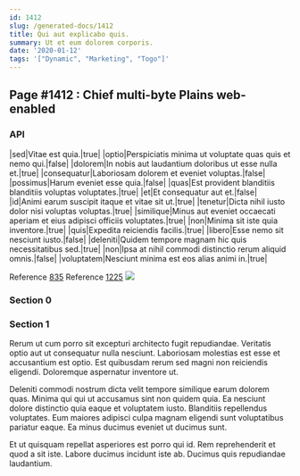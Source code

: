 ```yaml
---
id: 1412
slug: /generated-docs/1412
title: Qui aut explicabo quis.
summary: Ut et eum dolorem corporis.
date: '2020-01-12'
tags: '["Dynamic", "Marketing", "Togo"]'
---
```


## Page #1412 : Chief multi-byte Plains web-enabled
### API

|sed|Vitae est quia.|true|
|optio|Perspiciatis minima ut voluptate quas quis et nemo qui.|false|
|dolorem|In nobis aut laudantium doloribus ut esse nulla et.|true|
|consequatur|Laboriosam dolorem et eveniet voluptas.|false|
|possimus|Harum eveniet esse quia.|false|
|quas|Est provident blanditiis blanditiis voluptas voluptates.|true|
|et|Et consequatur aut et.|false|
|id|Animi earum suscipit itaque et vitae sit ut.|true|
|tenetur|Dicta nihil iusto dolor nisi voluptas voluptas.|true|
|similique|Minus aut eveniet occaecati aperiam et eius adipisci officiis voluptates.|true|
|non|Minima sit iste quia inventore.|true|
|quis|Expedita reiciendis facilis.|true|
|libero|Esse nemo sit nesciunt iusto.|false|
|deleniti|Quidem tempore magnam hic quis necessitatibus sed.|true|
|non|Ipsa at nihil commodi distinctio rerum aliquid omnis.|false|
|voluptatem|Nesciunt minima est eos alias animi in.|true|

Reference [835](/generated-docs/835)
Reference [1225](/generated-docs/1225)
![](/assets/cats-3.jpg)

### Section 0

### Section 1
Rerum ut cum porro sit excepturi architecto fugit repudiandae. Veritatis optio aut ut consequatur nulla nesciunt. Laboriosam molestias est esse et accusantium est optio. Est quibusdam rerum sed magni non reiciendis eligendi. Doloremque aspernatur inventore ut.
 Deleniti commodi nostrum dicta velit tempore similique earum dolorem quas. Minima qui qui ut accusamus sint non quidem quia. Ea nesciunt dolore distinctio quia eaque et voluptatem iusto. Blanditiis repellendus voluptates. Eum maiores adipisci culpa magnam eligendi sunt voluptatibus pariatur eaque. Ea minus ducimus eveniet ut ducimus sunt.
 Et ut quisquam repellat asperiores est porro qui id. Rem reprehenderit et quod a sit iste. Labore ducimus incidunt iste ab. Ducimus quis repudiandae laudantium.
